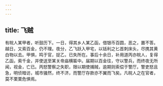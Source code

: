 ```yaml
---
---
---
```

title: 飞贼
---



有皖人某甲者，听鼓历下。一日，得其乡人某乙函，借银币百圆，恶之，置不答。越日，又索百金，仍不理。夜分，乙飞跃入甲宅，以铦利之匕首刺床头，尽携其黄白物以去。甲惧，鸣于官，捉乙，已失所在。事后十余日，补用道丙亦皖人，复得乙函，索千金，并使送至某关帝庙横匾中。届期以百金往，守以警兵，而终夜无所闻，视金，亡已。丙怒警察之失职，限以期使捕贼，逾期则索偿于警厅。警吏怒且急，明侦暗访，城市骚然，终不济，而警厅存款亦不翼而飞矣。凡皖人之在官者，莫不栗栗危惧焉。